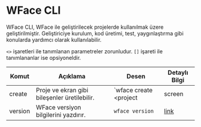 
# WFace CLI

WFace CLI, WFace ile geliştirilecek projelerde kullanılmak üzere geliştirilmiştir.
Geliştiriciye kurulum, kod üretimi, test, yaygınlaştırma gibi konularda yardımcı olarak kullanılabilir. 

`<>` işaretleri ile tanımlanan parametreler zorunludur. `[]` işareti ile tanımlananlar ise opsiyoneldir. 

| Komut       | Açıklama                                    | Desen                                         | Detaylı Bilgi                                             |
|-------------|---------------------------------------------|-----------------------------------------------|-----------------------------------------------------------|
| create      | Proje ve ekran gibi bileşenler üretilebilir.| `wface create <project|screen|class> [dir]`   | [<WIcon>link</WIcon>](/#/Pages/WFaceCLI/CreateCommand)    |
| version     | WFace versiyon bilgilerini yazdırır.        | `wface version`                               | [<WIcon>link</WIcon>](/#/Pages/WFaceCLI/VersionCommand)   |
